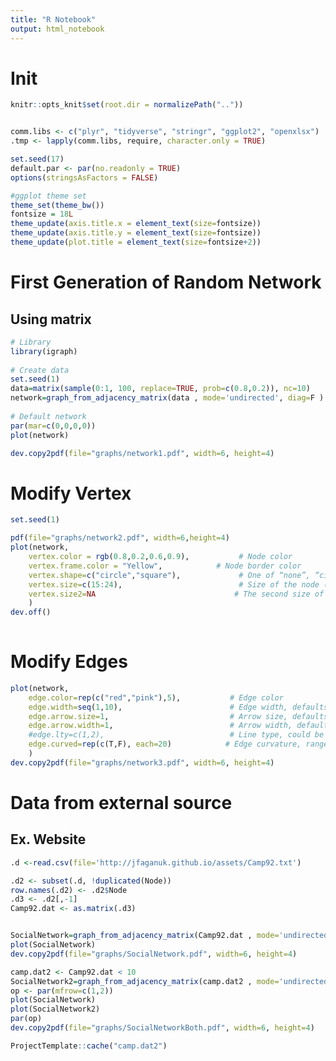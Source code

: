 ```yaml
---
title: "R Notebook"
output: html_notebook
---
```


# Init 
```r
knitr::opts_knit$set(root.dir = normalizePath(".."))


comm.libs <- c("plyr", "tidyverse", "stringr", "ggplot2", "openxlsx")
.tmp <- lapply(comm.libs, require, character.only = TRUE)

set.seed(17)
default.par <- par(no.readonly = TRUE)
options(stringsAsFactors = FALSE)

#ggplot theme set
theme_set(theme_bw())
fontsize = 18L
theme_update(axis.title.x = element_text(size=fontsize))
theme_update(axis.title.y = element_text(size=fontsize))
theme_update(plot.title = element_text(size=fontsize+2))
```
# First Generation of Random Network 

## Using matrix 
```r
# Library
library(igraph)
 
# Create data
set.seed(1)
data=matrix(sample(0:1, 100, replace=TRUE, prob=c(0.8,0.2)), nc=10)
network=graph_from_adjacency_matrix(data , mode='undirected', diag=F )
 
# Default network
par(mar=c(0,0,0,0))
plot(network)

dev.copy2pdf(file="graphs/network1.pdf", width=6, height=4)
```
# Modify Vertex 
```r
set.seed(1)

pdf(file="graphs/network2.pdf", width=6,height=4)
plot(network,
    vertex.color = rgb(0.8,0.2,0.6,0.9),           # Node color
    vertex.frame.color = "Yellow",            # Node border color
    vertex.shape=c("circle","square"),             # One of “none”, “circle”, “square”, “csquare”, “rectangle” “crectangle”, “vrectangle”, “pie”, “raster”, or “sphere”
    vertex.size=c(15:24),                          # Size of the node (default is 15)
    vertex.size2=NA                               # The second size of the node (e.g. for a rectangle)
    )
dev.off()
 
```
# Modify Edges 
```r
plot(network,
    edge.color=rep(c("red","pink"),5),           # Edge color
    edge.width=seq(1,10),                        # Edge width, defaults to 1
    edge.arrow.size=1,                           # Arrow size, defaults to 1
    edge.arrow.width=1,                          # Arrow width, defaults to 1
    #edge.lty=c(1,2),                            # Line type, could be 0 or “blank”, 1 or “solid”, 2 or “dashed”, 3 or “dotted”, 4 or “dotdash”, 5 or “longdash”, 6 or “twodash”
    edge.curved=rep(c(T,F), each=20)            # Edge curvature, range 0-1 (FALSE sets it to 0, TRUE to 0.5)
    )
dev.copy2pdf(file="graphs/network3.pdf", width=6, height=4)
```
# Data from external source 

## Ex. Website 
```r
.d <-read.csv(file='http://jfaganuk.github.io/assets/Camp92.txt')

.d2 <- subset(.d, !duplicated(Node))
row.names(.d2) <- .d2$Node
.d3 <- .d2[,-1]
Camp92.dat <- as.matrix(.d3)


SocialNetwork=graph_from_adjacency_matrix(Camp92.dat , mode='undirected', weighted=T )
plot(SocialNetwork)
dev.copy2pdf(file="graphs/SocialNetwork.pdf", width=6, height=4)

camp.dat2 <- Camp92.dat < 10
SocialNetwork2=graph_from_adjacency_matrix(camp.dat2 , mode='undirected')
op <- par(mfrow=c(1,2))
plot(SocialNetwork)
plot(SocialNetwork2)
par(op)
dev.copy2pdf(file="graphs/SocialNetworkBoth.pdf", width=6, height=4)

ProjectTemplate::cache("camp.dat2")
```

